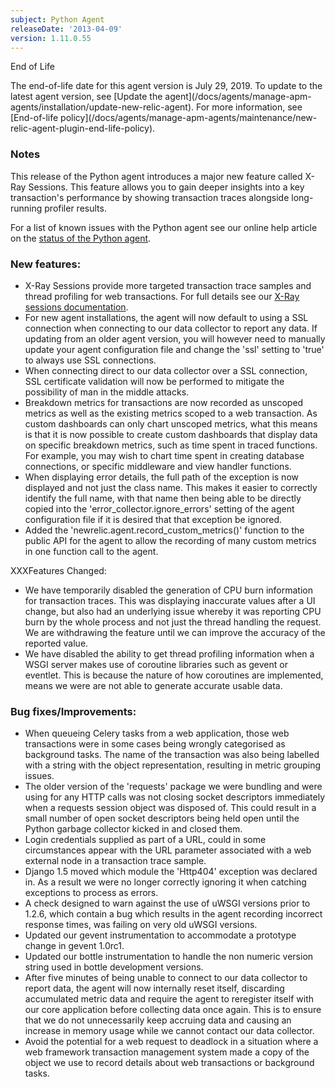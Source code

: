 ```yaml
---
subject: Python Agent
releaseDate: '2013-04-09'
version: 1.11.0.55
---
```


End of Life

<Callout variant="important">
  The end-of-life date for this agent version is July 29, 2019. To update to the latest agent version, see [Update the agent](/docs/agents/manage-apm-agents/installation/update-new-relic-agent). For more information, see [End-of-life policy](/docs/agents/manage-apm-agents/maintenance/new-relic-agent-plugin-end-life-policy).
</Callout>

### Notes

This release of the Python agent introduces a major new feature called X-Ray Sessions. This feature allows you to gain deeper insights into a key transaction's performance by showing transaction traces alongside long-running profiler results.

For a list of known issues with the Python agent see our online help article on the [status of the Python agent](https://newrelic.com/docs/python/status-of-python-agent).

### New features:

* X-Ray Sessions provide more targeted transaction trace samples and thread profiling for web transactions. For full details see our [X-Ray sessions documentation](https://newrelic.com/docs/site/xray-sessions).
* For new agent installations, the agent will now default to using a SSL connection when connecting to our data collector to report any data. If updating from an older agent version, you will however need to manually update your agent configuration file and change the 'ssl' setting to 'true' to always use SSL connections.
* When connecting direct to our data collector over a SSL connection, SSL certificate validation will now be performed to mitigate the possibility of man in the middle attacks.
* Breakdown metrics for transactions are now recorded as unscoped metrics as well as the existing metrics scoped to a web transaction. As custom dashboards can only chart unscoped metrics, what this means is that it is now possible to create custom dashboards that display data on specific breakdown metrics, such as time spent in traced functions. For example, you may wish to chart time spent in creating database connections, or specific middleware and view handler functions.
* When displaying error details, the full path of the exception is now displayed and not just the class name. This makes it easier to correctly identify the full name, with that name then being able to be directly copied into the 'error_collector.ignore_errors' setting of the agent configuration file if it is desired that that exception be ignored.
* Added the 'newrelic.agent.record_custom_metrics()' function to the public API for the agent to allow the recording of many custom metrics in one function call to the agent.

XXXFeatures Changed:

* We have temporarily disabled the generation of CPU burn information for transaction traces. This was displaying inaccurate values after a UI change, but also had an underlying issue whereby it was reporting CPU burn by the whole process and not just the thread handling the request. We are withdrawing the feature until we can improve the accuracy of the reported value.
* We have disabled the ability to get thread profiling information when a WSGI server makes use of coroutine libraries such as gevent or eventlet. This is because the nature of how coroutines are implemented, means we were are not able to generate accurate usable data.

### Bug fixes/Improvements:

* When queueing Celery tasks from a web application, those web transactions were in some cases being wrongly categorised as background tasks. The name of the transaction was also being labelled with a string with the object representation, resulting in metric grouping issues.
* The older version of the 'requests' package we were bundling and were using for any HTTP calls was not closing socket descriptors immediately when a requests session object was disposed of. This could result in a small number of open socket descriptors being held open until the Python garbage collector kicked in and closed them.
* Login credentials supplied as part of a URL, could in some circumstances appear with the URL parameter associated with a web external node in a transaction trace sample.
* Django 1.5 moved which module the 'Http404' exception was declared in. As a result we were no longer correctly ignoring it when catching exceptions to process as errors.
* A check designed to warn against the use of uWSGI versions prior to 1.2.6, which contain a bug which results in the agent recording incorrect response times, was failing on very old uWSGI versions.
* Updated our gevent instrumentation to accommodate a prototype change in gevent 1.0rc1.
* Updated our bottle instrumentation to handle the non numeric version string used in bottle development versions.
* After five minutes of being unable to connect to our data collector to report data, the agent will now internally reset itself, discarding accumulated metric data and require the agent to reregister itself with our core application before collecting data once again. This is to ensure that we do not unnecessarily keep accruing data and causing an increase in memory usage while we cannot contact our data collector.
* Avoid the potential for a web request to deadlock in a situation where a web framework transaction management system made a copy of the object we use to record details about web transactions or background tasks.
